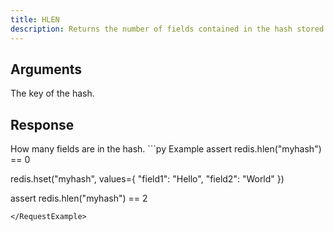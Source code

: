 ```yaml
---
title: HLEN
description: Returns the number of fields contained in the hash stored at key.
---
```


## Arguments

<ParamField body="key" type="str" required>
  The key of the hash.
</ParamField>


## Response

<ResponseField type="int" required>
  How many fields are in the hash.
</ResponseField>

<RequestExample>
```py Example
assert redis.hlen("myhash") == 0

redis.hset("myhash", values={
    "field1": "Hello",
    "field2": "World"
})

assert redis.hlen("myhash") == 2
```
</RequestExample>
